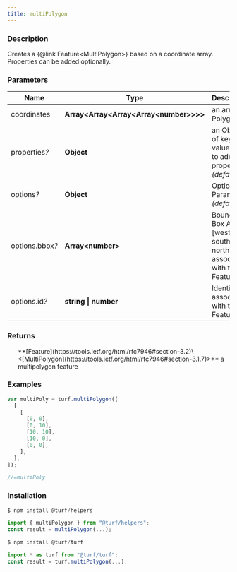 ```yaml
---
title: multiPolygon
---
```


    
### Description

Creates a \{@link Feature\<MultiPolygon>} based on a
coordinate array. Properties can be added optionally.

### Parameters

| Name                 | Type                                       | Description                                                               |
| -------------------- | ------------------------------------------ | ------------------------------------------------------------------------- |
| coordinates          | **Array\<Array\<Array\<Array\<number>>>>** | an array of Polygons                                                      |
| properties<i>?</i>   | **Object**                                 | an Object of key-value pairs to add as properties _(default \{})_         |
| options<i>?</i>      | **Object**                                 | Optional Parameters _(default \{})_                                       |
| options.bbox<i>?</i> | **Array\<number>**                         | Bounding Box Array [west, south, east, north] associated with the Feature |
| options.id<i>?</i>   | **string \| number**                       | Identifier associated with the Feature                                    |

### Returns

<ul>
  **[Feature](https://tools.ietf.org/html/rfc7946#section-3.2)\<[MultiPolygon](https://tools.ietf.org/html/rfc7946#section-3.1.7)>** a multipolygon feature

</ul>

### Examples

```javascript
var multiPoly = turf.multiPolygon([
  [
    [
      [0, 0],
      [0, 10],
      [10, 10],
      [10, 0],
      [0, 0],
    ],
  ],
]);

//=multiPoly
```

### Installation

```javascript
$ npm install @turf/helpers

import { multiPolygon } from "@turf/helpers";
const result = multiPolygon(...);
```

```javascript
$ npm install @turf/turf

import * as turf from "@turf/turf";
const result = turf.multiPolygon(...);
```
